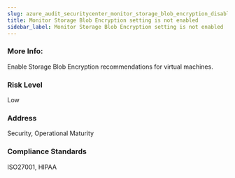 ```yaml
---
slug: azure_audit_securitycenter_monitor_storage_blob_encryption_disabled
title: Monitor Storage Blob Encryption setting is not enabled
sidebar_label: Monitor Storage Blob Encryption setting is not enabled
---
```


### More Info:

Enable Storage Blob Encryption recommendations for virtual machines.

### Risk Level

Low

### Address

Security, Operational Maturity

### Compliance Standards

ISO27001, HIPAA

